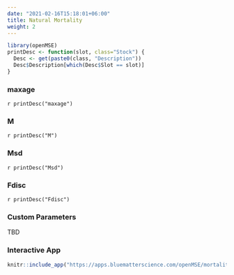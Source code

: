 ```yaml
---
date: "2021-02-16T15:18:01+06:00"
title: Natural Mortality
weight: 2
---
```


```r
library(openMSE)
printDesc <- function(slot, class="Stock") {
  Desc <- get(paste0(class, "Description"))
  Desc$Description[which(Desc$Slot == slot)]
}
```

### maxage 
`r printDesc("maxage")`

### M 
`r printDesc("M")`

### Msd
`r printDesc("Msd")` 

### Fdisc
`r printDesc("Fdisc")`

### Custom Parameters
TBD

### Interactive App

```r
knitr::include_app("https://apps.bluematterscience.com/openMSE/mortality",height="650px") 
```
